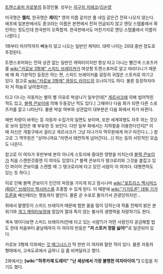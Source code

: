 [[트랜스포머 카로봇]]의 등장인물.
성우는 [[히구치 치에코]]/[[김순영]]

미국명은 '''켈리''', 한국명은 '''제이'''[* 영어 이름 같지만 풀 네임 같은건 전혀 나오지 않는다. 애초에 일본판에서도 쥰코라는 이름은 본편에서 전혀 언급되지 않고 엔딩 스탭롤에서 확인하는 정도인데 한국판이 오죽할까. 한국판에서도 마찬가지로 엔딩 스탭롤에서 이름이 나왔다.]

1화부터 마지막까지 빼놓지 않고 나오는 일반인 캐릭터. 대략 나이는 20대 중반 정도로 추정된다.

트랜스포머와는 전혀 상관 없는 일반인 캐릭터이지만 항상 타고 다니는 빨간색 스포츠카를 [[wiki:"카로보 3형제" 스피드 브레이커]]가 여성형 트랜스포머로 알고 따라다니기 때문에 매 화 기본적인 등장은 하는 편, 스피드 브레이커를 굉장히 귀찮은 스토커로 여기고 있다. 참고로 [[wiki:"카로보 3형제" 와일드 라이드]]의 오너이기도 하다. 물론 등장하자마자 저 하늘로 날려졌지만...

타고 다니는 자동차는 별의 별 이유로 박살나기 일쑤인데[* [[게르샤크]]에 의해 씹어먹힌 적도 있고, [[블랙 콘보이]]에 의해 두동강난 적도 있다.] 그때마다 다음 화가 되면 다른 스포츠카를 끌고 나타난다. 물론 박살 여부와 상관없이 대부분은 다음 화에서 차가 바뀐다.

매번 차량이 바뀌는 등 자동차 수집가의 일면도 보이며, 또한 세계여행도 자주 하는 것으로 보아 집안은 꽤 부유한 듯 보인다. 다만 일부 화에서는 지하철을 이용한다던지[* 이 때 자신은 개찰구에서 걸리고 게르샤크가 그냥 지나가자 역무원에게 마구 따진다.(...) 참고로 그 역무원은 "상어니까요."라면서 태연하게 넘어간다(...)] 하는 등의 서민적인 모습도 나온다.

참고로 이 여자가 후반부에 본의 아니게 스토리에 중대한 영향을 미치는데 [[블랙 콘보이]]가 처음 스캔한것중엔 이 여자도 있었다.[* 블랙 콘보이가 탱크로리와 그것을 붙잡고 있던 파이어 콘보이를 스캔할 때 그 탱크로리에 타고 있던 사람이 이 여자다. 대형면허도 있는 듯 하다.]

이로 인해 블랙 콘보이가 인간의 파장을 가지게 되고 잠시나마 [[wiki:"포트리스 맥시머스(RID)" 브레이브 맥시머스]]를 조종할 수 있게 된다. 이 때문에 [[wiki:"기가트론" 데빌 기가트론]]을 배신때리는 행동까지 벌인다. 물론 곧 수포로 돌아가서 관광당하지만...

위에서 말했듯이 스피드 브레이커 때문에 험한 꼴을 많이 당하는데 작품 전체의 밝은 분위기와 [[개그 캐릭터]]보정에 힘입어 절대 죽지 않는 불사의 생명력을 자랑하기도 한다.

계속 엮이다보면 스피드 브레이커(안에 타고 있는 사람?)가 어떤 사람인지 궁금해할 법도 한데 처음부터 끝날때까지 이 여자의 반응은 '''"저 스토커 정말 싫어!"'''로 일관되어 있다.

카로보 3형제 이외에는 [[갓 매그너스]]가 딱 한번 이 여자와 말한 적이 있다. 물론 자동차 형태에서, 고속도로에서 급하니 길 좀 비켜달라고 했다.

2화에서는 '''[wiki:"하루카제 도레미" "난 세상에서 가장 불행한 여자아이야."]''' 드립을 치기도 했다.

